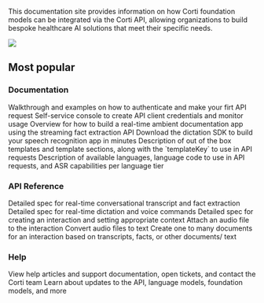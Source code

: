 This documentation site provides information on how Corti foundation models can be integrated via the Corti API, allowing organizations to build bespoke healthcare AI solutions that meet their specific needs.

<img src="/images/banner-orange-narrow.png" />

## Most popular 

### Documentation

<Columns cols={2}>
  <Card title="Quickstart" icon="rocket-launch" href="/get_started/quickstart/">
    Walkthrough and examples on how to authenticate and make your firt API request
  </Card>
  <Card title="Get access" icon="key" href="/get_started/getaccess/">
    Self-service console to create API client credentials and monitor usage
  </Card>
  <Card title="Real-time ambient documentation" icon="messages" href="/workflows/ambient-rt/">
    Overview for how to build a real-time ambient documentation app using the streaming fact extraction API 
  </Card>
  <Card title="Dictation SDK" icon="microphone" href="/sdk/dictation-sdk/">
    Download the dictation SDK to build your speech recognition app in minutes 
  </Card>
  <Card title="Standard templates" icon="file-check" href="/templates/templates-standard/">
    Description of out of the box templates and template sections, along with the `templateKey` to use in API requests
  </Card>
  <Card title="Languages" icon="language" href="/about/languages/">
    Description of available languages, language code to use in API requests, and ASR capabilities per language tier
  </Card>
</Columns>

<br/>

### API Reference

<Columns cols={2}>
  <Card title="Real-time audio stream" icon="tower-cell" href="/api-reference/stream/">
    Detailed spec for real-time conversational transcript and fact extraction   
  </Card>
  <Card title="Stateless dictation" icon="tower-broadcast" href="/api-reference/transcribe/">
    Detailed spec for real-time dictation and voice commands   
  </Card>
  <Card title="Create interaction" icon="message-plus" href="/api-reference/interactions/create-interaction/">
    Detailed spec for creating an interaction and setting appropriate context  
  </Card>
  <Card title="Upload recording" icon="play" href="/api-reference/recordings/upload-recording/">
    Attach an audio file to the interaction 
  </Card>
  <Card title="Create transcript" icon="file" href="/api-reference/transcripts/create-transcript/">
    Convert audio files to text 
  </Card>
  <Card title="Generate document" icon="notes-medical" href="/api-reference/documents/generate-document/">
    Create one to many documents for an interaction based on transcripts, facts, or other documents/ text 
  </Card>
</Columns> 

<br/>

### Help

<Columns cols={2}>
  <Card title="Support center" icon="square-question" href="https://help.corti.app/" arrow="true">
    View help articles and support documentation, open tickets, and contact the Corti team
  </Card>
  <Card title="Release notes" icon="note" href="/release-notes/overview/">
    Learn about updates to the API, language models, foundation models, and more 
  </Card>
</Columns>

